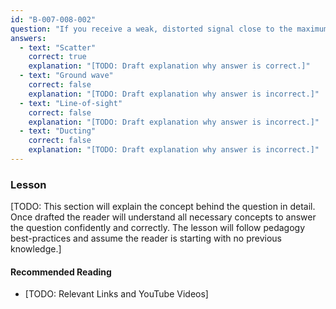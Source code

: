 ```yaml
---
id: "B-007-008-002"
question: "If you receive a weak, distorted signal close to the maximum usable frequency, what type of propagation is probably occurring?"
answers:
  - text: "Scatter"
    correct: true
    explanation: "[TODO: Draft explanation why answer is correct.]"
  - text: "Ground wave"
    correct: false
    explanation: "[TODO: Draft explanation why answer is incorrect.]"
  - text: "Line-of-sight"
    correct: false
    explanation: "[TODO: Draft explanation why answer is incorrect.]"
  - text: "Ducting"
    correct: false
    explanation: "[TODO: Draft explanation why answer is incorrect.]"
---
```


### Lesson

[TODO: This section will explain the concept behind the question in detail. Once drafted the reader will understand all necessary concepts to answer the question confidently and correctly. The lesson will follow pedagogy best-practices and assume the reader is starting with no previous knowledge.]

#### Recommended Reading

- [TODO: Relevant Links and YouTube Videos]
